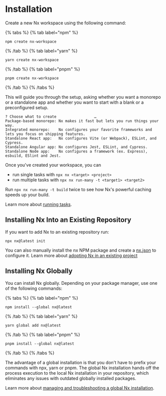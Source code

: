 # Installation

Create a new Nx workspace using the following command:

{% tabs %}
{% tab label="npm" %}

```shell
npm create nx-workspace
```

{% /tab %}
{% tab label="yarn" %}

```shell
yarn create nx-workspace
```

{% /tab %}
{% tab label="pnpm" %}

```shell
pnpm create nx-workspace
```

{% /tab %}
{% /tabs %}

This will guide you through the setup, asking whether you want a monorepo or a standalone app and whether you want to start with a blank or a preconfigured setup.

```{% command="npm create nx-workspace" %}
? Choose what to create                 …
Package-based monorepo: Nx makes it fast but lets you run things your way.
Integrated monorepo:    Nx configures your favorite frameworks and lets you focus on shipping features.
Standalone React app:   Nx configures Vite (or Webpack), ESLint, and Cypress.
Standalone Angular app: Nx configures Jest, ESLint, and Cypress.
Standalone Node app:    Nx configures a framework (ex. Express), esbuild, ESlint and Jest.
```

Once you've created your workspace, you can

- run single tasks with `npx nx <target> <project>`
- run multiple tasks with `npx nx run-many -t <target1> <target2>`

Run `npx nx run-many -t build` twice to see how Nx's powerful caching speeds up your build.

Learn more about [running tasks](/core-features/run-tasks).

## Installing Nx Into an Existing Repository

If you want to add Nx to an existing repository run:

```shell
npx nx@latest init
```

You can also manually install the nx NPM package and create a [nx.json](https://nx.dev/reference/nx-json) to configure it. Learn more about [adopting Nx in an existing project](/recipes/adopting-nx)

## Installing Nx Globally

You can install Nx globally. Depending on your package manager, use one of the following commands:

{% tabs %}
{% tab label="npm" %}

```shell
npm install --global nx@latest
```

{% /tab %}
{% tab label="yarn" %}

```shell
yarn global add nx@latest
```

{% /tab %}
{% tab label="pnpm" %}

```shell
pnpm install --global nx@latest
```

{% /tab %}
{% /tabs %}

The advantage of a global installation is that you don't have to prefix your commands with npx, yarn or pnpm. The global Nx installation hands off the process execution to the local Nx installation in your repository, which eliminates any issues with outdated globally installed packages.

Learn more about [managing and troubleshooting a global Nx installation](/more-concepts/global-nx).
